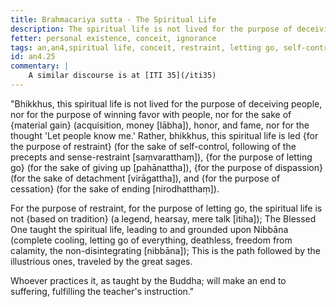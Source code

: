 ```yaml
---
title: Brahmacariya sutta - The Spiritual Life
description: The spiritual life is not lived for the purpose of deceiving people, nor for the purpose of winning favor with people, nor for the sake of material gain, honor, and fame, nor for the thought 'Let people know me.'
fetter: personal existence, conceit, ignorance
tags: an,an4,spiritual life, conceit, restraint, letting go, self-control, precepts, sense-restraint, Nibbāna, iti, iti28-49
id: an4.25
commentary: |
    A similar discourse is at [ITI 35](/iti35)
---
```


"Bhikkhus, this spiritual life is not lived for the purpose of deceiving people, nor for the purpose of winning favor with people, nor for the sake of \{material gain} (acquisition, money [lābha]), honor, and fame, nor for the thought 'Let people know me.' Rather, bhikkhus, this spiritual life is led \{for the purpose of restraint} (for the sake of self-control, following of the precepts and sense-restraint [saṃvaratthaṃ]), \{for the purpose of letting go} (for the sake of giving up [pahānattha]), \{for the purpose of dispassion} (for the sake of detachment [virāgattha]), and \{for the purpose of cessation} (for the sake of ending [nirodhatthaṃ]).

For the purpose of restraint, for the purpose of letting go,
the spiritual life is not \{based on tradition} (a legend, hearsay, mere talk [itiha]);
The Blessed One taught the spiritual life,
leading to and grounded upon Nibbāna (complete cooling, letting go of everything, deathless, freedom from calamity, the non-disintegrating [nibbāna]);
This is the path followed by the illustrious ones,
traveled by the great sages.

Whoever practices it,
as taught by the Buddha;
will make an end to suffering,
fulfilling the teacher's instruction."